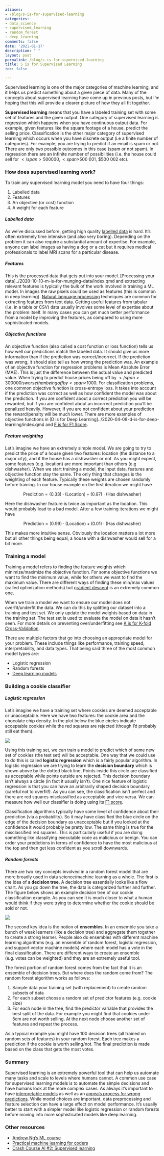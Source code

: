 ```yaml
---
aliases:
- /blog/s-is-for-supervised-learning
categories:
- data_science
- supervised_learning
- random_forest
- deep_learning
comments: false
date: '2021-01-17'
description: " "
layout: post
permalink: /blog/s-is-for-supervised-learning
title: S is for Supervised Learning
toc: false

---
```


Supervised learning is one of the major categories of machine learning, and it helps us predict something about a given piece of data. Many of the concepts about supervised learning have come up in previous posts, but I’m hoping that this will provide a clearer picture of how they all fit together.

**Supervised learning** means that you have a labeled training set with some set of features and the given output. One category of supervised learning is regression which happens when you have continuous output data. For example, given features like the square footage of a house, predict the selling price. Classification is the other major category of supervised learning which occurs when you have discrete output (i.e a finite number of categories). For example, you are trying to predict if an email is spam
or not. There are only two possible outcomes in this case (spam or not spam). In regression there are an infinite number of possibilities (i.e. the house could sell for <span>$</span>500 000, <span>$</span>500 001, <span>$</span>500 002 etc).

### How does supervised learning work?

To train any supervised learning model you need to have four things:

1. Labelled data
2. Features
3. An objective (or cost) function
4. A weight for each feature

##### Labelled data

As we’ve discussed before, getting high quality [labelled data](../2020-10-09-l-is-for-labelling-data/index.qmd) is hard. It’s often extremely time intensive (and also very boring). Depending on the problem it can also require a substantial amount of expertise. For example, anyone can label images as having a dog or a cat but it requires medical professionals to label MRI scans for a particular disease.

##### Features

This is the processed data that gets put into your model. [Processing your data]../2020-10-10-m-is-for-munging-data/index.qmd and extracting relevant features is typically the bulk of the work involved in training a ML model. In images the raw pixels could be used as features (this is common in deep learning). [Natural language processing](../2020-10-18-n-is-for-natural-language-processing/index.qmd) techniques are common for extracting features from text data. Getting useful features from tabular (i.e. in a table or CSV) data usually involves some level of expertise about the problem itself. In many cases you can get much better performance from a model by improving the features, as compared to using more sophisticated models.

##### Objective functions

An objective function (also called a cost function or loss function) tells us how well our predictions match the labeled data. It should give us more information than if the prediction was correct/incorrect. If the prediction was wrong, it should also tell us how wrong the prediction was. An example of an objective function for regression problems is Mean Absolute Error (MAE). This is just the difference between the actual value and predicted value. When trying to predict house prices being off by <span>$</span>300 000 is worse than being off by <span>$</span>1000. For classification problems, one common objective function is cross-entropy loss. It takes into account if the prediction was correct as well as how confident the model was about the prediction. If you are confident about a correct prediction you will be rewarded, but if you are confident about an incorrect prediction you’ll be penalized heavily. However, if you are not confident about your prediction the reward/penalty will be much lower. There are more examples of objective functions in [D is for Deep Learning]../2020-04-08-d-is-for-deep-learning/index.qmd and [F is for F1 Score](../2020-05-20-f-is-for-f1-score/index.qmd).

##### Feature weighting

Let’s imagine we have an extremely simple model. We are going to try to predict the price of a house given two features: location (the distance to a major city), and if the house has a dishwasher or not. As you might expect, some features (e.g. location) are more important than others (e.g dishwasher). When we start training a model, the input data, features and objective function stay the same. The only thing that changes is the weighting of each feature. Typically these weights are chosen randomly before training. In our house example on the first iteration we might have 

$$ \text{Prediction} = (0.33)\cdot(\text{Location}) + (0.67)\cdot(\text{Has dishwasher}) $$

Here the dishwasher feature is twice as important as the location. This would probably lead to a bad model. After a few training iterations we might have

$$ \text{Prediction} = (0.99)\cdot(\text{Location}) + (0.01)\cdot(\text{Has dishwasher}) $$

This makes more intuitive sense. Obviously the location matters a lot more but all other things being equal, a house with a dishwasher would sell for a bit more.

### Training a model

Training a model refers to finding the feature weights which minimize/maximize the objective function. For some objective functions we want to find the minimum value, while for others we want to find the maximum value. There are different ways of finding these min/max values (called optimization methods) but [gradient descent](../2020-05-30-g-is-for-gradient-descent/index.qmd) is an extremely common one. 

When we train a model we want to ensure our model does not overfit/underfit the data. We can do this by splitting our dataset into a training and test set. We only update the model weights based on data in the training set. The test set is used to evaluate the model on data it hasn’t seen. For more details on preventing over/underfitting see [K is for K-fold Cross-Validation](../2020-10-05-k-is-for-kfold-cross-validation/index.qmd). 

There are multiple factors that go into choosing an appropriate model for your problem. These include things like performance, training speed, interpretability, and data types. That being said three of the most common model types are:

* Logistic regression
* Random forests
* [Deep learning models](../2020-04-08-d-is-for-deep-learning/index.qmd)

### Building a cookie classifier

##### Logistic regression

Let's imagine we have a training set where cookies are deemed acceptable or unacceptable. Here we have two features: the cookie area and the chocolate chip density. In the plot below the blue circles indicate acceptable cookies while the red squares are rejected (though I’d probably still eat them).

![](cookie_classification_logistic_regression.png)

Using this training set, we can train a model to predict which of some new set of cookies (the test set) will be acceptable. One way that we could use to do this is called **logistic regression** which is a fairly popular algorithm. In logistic regression we are trying to learn the **decision
boundary** which is shown above by the dotted black line. Points inside this circle are classified as acceptable while points outside are rejected. This decision boundary isn’t always a circle (in fact it usually isn’t). One nice feature of logistic regression is that you can have an arbitrarily shaped decision boundary (careful not to overfit!). As you can see, the classification isn\'t perfect and there are red squares misclassified as acceptable and vice versa. We can measure how well our classifier is doing using its [F1 score](../2020-05-20-f-is-for-f1-score/index.qmd).

Classification algorithms typically have some level of confidence about their prediction (via a
probability). So it may have classified the blue circle on the edge of the decision boundary as unacceptable but if you looked at the confidence it would probably be pretty low. The same thing is true for the misclassified red squares. This is particularly useful if you are doing something like classifying executable code as malicious or benign. You can order your predictions in terms of confidence to have the most malicious at the top and then get less confident as you scroll downwards.

##### Random forests

There are two key concepts involved in a random forest model that are more broadly used in data science/machine learning as a whole. The first is the idea of a **decision tree**. A decision tree essentially looks like a flow chart. As you go down the tree, the data is categorized further
and further. The figure below shows an example decision tree of our cookie classification example. As you can see it is much closer to what a human would think if they were trying to determine whether the cookie should be sold or not. 

![](decision_tree.png)

The second key idea is the notion of **ensembles**. In an ensemble you take a bunch of weak learners (like a decision tree) and aggregate them together to create a strong learner. People also do ensembles with different machine learning algorithms (e.g. an ensemble of random
forest, logistic regression, and support vector machine models) where each model has a vote in the final classification. There are different ways to create an ensemble (e.g. votes can be weighted) and they are an extremely useful tool.

The forest portion of random forest comes from the fact that it is an ensemble of decision trees. But where does the random come from? The random forest algorithm works as follows:

1.  Sample data your training set (with replacement) to create random subsets of data
2.  For each subset choose a random set of predictor features (e.g. cookie size)
3.  For each node in the tree, find the predictor variable that provides the best split of the data. For example you might find that cookies under 5cm are not worth selling.  At the next node choose another set of features and repeat the process.

As a typical example you might have 100 decision trees (all trained on random sets of features) in your random forest. Each tree makes a prediction if the cookie is worth selling/not. The final prediction is made based on the class that gets the most votes.

### Summary

Supervised learning is an extremely powerful tool that can help us automate many tasks and scale to levels where humans cannot. A common use case for supervised learning models is to automate the simple decisions and have humans look at the more complex cases. As always it’s important to have [interpretable models](../2020-09-27-i-is-for-interpretability/index.qmd) as well as an [appeals process for wrong predictions](../2020-02-01-b-is-for-bias/index.qmd). While model choices are important, data preprocessing and feature selection can have a large effect on model performance. It’s usually better to start with a simpler model like logistic regression or random forests before moving into more sophisticated models like deep learning.

### Other resources

* [Andrew Ng’s ML course](https://www.coursera.org/learn/machine-learning)
* [Practical machine learning for coders](https://course.fast.ai/)
* [Crash Course AI #2: Supervised learning](https://www.youtube.com/watch?v=4qVRBYAdLAo)










